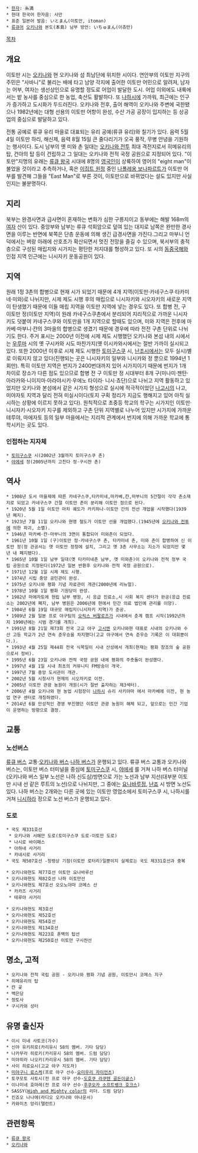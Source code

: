  * [[한자]]: 糸満
 * 현대 한국어 한자음: 사만
 * 표준 일본어 발음: いとまん(이토만, itoman)
 * [[류큐어]] [[오키나와]] 본도(本島) 남부 방언: いちゅまん(이츄만)

[[목차]]

== 개요 ==
이토만 시는 [[오키나와]] 현 오키나와 섬 최남단에 위치한 시이다.
연안부의 이토만 지구의 주민은 "사바니"로 불리는 배에 타고 남양 각지에 출어한 이토만 어민으로 알려져, 남자는 어부, 여자는 생선상인으로 유명할 정도로 어업이 발달한 도시. 어업 이외에도 내륙에서는 밭 농사를 중심으로 한 농업, 축산도 활발하다. 또 [[나하]]시에 가까워, 최근에는 인구가 증가하고 도시화가 두드러진다. 오키나와 전후, 출어 해역이 오키나와 주변에 국한됐으나 1982년에는 대형 선용의 이토만 어항이 완성, 수산 가공 공장이 입지하는 등 상공업의 중심으로 발달하고 있다.

전통 공예로 류큐 유리 마을로 대표되는 유리 공예(류큐 유리)와 칠기가 있다.
음력 5월 4일 이토만 하리, 해신제, 음력 8월 15일 큰 줄다리기가 오곡 풍작, 무병 안녕을 기원하는 행사이다.
도시 남부의 옛 미와 촌 일대는 [[오키나와 전투]] 최대 격전지로서 히메유리의 탑, 건아의 탑 등이 건립하고 그 일대는 오키나와 전적 국정 공원으로 지정되어 있다.
"이토만"지명의 유래는 [[류큐 왕국]] 시대에 8명의 [[영국인]]이 상륙하여 영어의 "eight man"이 불었을 것이라고 추측하거나, 혹은 [[이집트 원정]] 중인 [[나폴레옹 보나파르트]]가 이토만 어부를 발견해 그들을 "East Man"로 부른 것이, 이토만으로 바뀌었다는 설도 있지만 사실인지는 불분명하다.


== 지리 ==
북부는 완경사면과 급사면이 혼재하는 변화가 심한 구릉지이고 동부에는 해발 168m의 [[여자]] 산이 있다. 중앙부와 남부는 류큐 석회암으로 덮여 있는 대지로 남쪽은 완만한 경사면을 이루는 반면에 북쪽은 단층 운동에 의해 생긴 급경사면을 가진다.그리고 마부니 언덕에서는 벼랑 아래에 산호초가 확산되면서 멋진 전망을 즐길 수 있으며, 북서부의 충적층으로 구성된 매립지와 시가지는 평탄한 저지대를 형성하고 있다.
또 시의 [[동중국해]]와 인접 지역 인근에는 니시자키 운동공원이 있다.

== 지역 ==
원래 1정 3촌의 합병으로 현재 시가 되었기 때문에 4개 지역(이토만·카네구스쿠·타카미네·미와)로 나뉘지만, 시제 제도 시행 후의 매립으로 니시자키와 시오자키의 새로운 지역이 탄생했기 때문에 이들 매립 지역을 이토만 지역에 넣는 경우도 있다. 또 합병 전, 구 이토만 정(이토만 지역)이 원래 카네구스쿠촌에서 분리되어 지리적으로 가까운 니시자키도 덧붙여 카네구스쿠와 이토만을 1개 지역으로 할때도 있으며, 미와 지역은 전후에 마카베·마부니·캰의 3마을의 합병으로 생겼기 때문에 경우에 따라 전전 구촌 단위로 나뉘기도 한다.
주거 표시는 2000년 이전에 시제 제도 시행했던 오키나와 본섬 내의 시에서는 [[우루마]] 시의 옛 구시카와 시도 마찬가지(옛 이시카와시에서는 절반 가까이 실시되고 있다. 또한 2000년 이후로 시제 제도 시행한 [[토미구스쿠]] 시, [[난조]]시에서는 모두 실시)별로 이뤄지지 않고 있다(진행되는 곳은 니시자키의 일부와 니시카와 정 뿐으로 1994년 1회만). 특히 이토만 지역은 번지가 2400번대까지 있어 시가지이기 때문에 번지가 1개 차이로 장소가 다른 점도 있으므로 합병 전 구 이토만 정 시대부터 8개 구(미나미·젠탄·아라카와·니이지마·아라야시키·우에노 타이라· 니시·쵸단)으로 나뉘고 지역 활동하고 있었지만 오키나와 본섬에서 같은 시가지 형성으로 실시에 적극적이었던 [[나고]]시의 나고, 미야자토 지역과 달리 전혀 미실시이다(토지 구획 정리가 지금도 행해지고 있어 아직 실시하는 상황에 이르지 못하고 있다).
원칙적으로 초중등 학교의 학구는 시가지인 이토만·니시자키·시오자키 지구를 제외하고 구촌 단위 지역별로 나누어 있지만 시가지에 가까운 테루야, 마에자토 등의 일부 마을에서는 지리적 관계에서 번지에 의해 가까운 학교에 통학시키는 곳도 있다.

=== 인접하는 지자체 ===
 * [[토미구스쿠]] 시(2002년 3월까지 토미구스쿠 촌)
 * [[야에세]] 정(2005년까지 고친다 정·구시챤 촌)

== 역사 ==
 * 1908년 도서 마을제에 따른 카네구스쿠,타카미네,마카베,캰,마부니의 5간절이 각각 촌소재지로 되었고 카네구스쿠 간절 이토만 촌이 분리해 이토만 정으로 된다.
 * 1920년 5월 1일 이토만 마차 궤도가 카키하나-이토만 간의 전선 개업을 시작했다(1939년 폐지).
 * 1923년 7월 11일 오키나와 현영 철도가 이토만 선을 개업했다.(1945년에 [[오키나와 전투]]에 의한 파괴, 소멸).
 * 1946년 마카베·캰·마부니의 3면이 통합되어 미와촌이 되었다.
 * 1961년 10월 1일 (구)이토만 정·카네구스쿠 촌, 타카미네 촌, 미와 촌이 합병하여 신 이토만 정(정 관공서는 옛 이토만 정청에 설치, 그리고 옛 3촌 사무소는 지소가 되었지만 몇년 내 폐지됐다).
 * 1965년 10월 1일 남부 일대(옛 타카미네촌 남부, 옛 미와촌)이 오키나와 전적 정부 국립 공원으로 지정된다(1972년 일본 반환후 오키나와 전적 국정 공원으로).
 * 1971년 12월 1일 시제 제도 시행.
 * 1974년 시립 중앙 공민관이 완성.
 * 1975년 오키나와 평화 기념 자료관이 개관(2000년에 리뉴얼).
 * 1978년 10월 1일 평화 기원당이 완성.
 * 1982년 마에자토에 현립 남부 병원, 시 응급 진료소,시 사회 복지 센터가 완공(응급 진료소는 2002년에 폐지, 남부 병원은 2006년에 현에서 민간 의료 법인에 관리를 이양).
 * 1984년 6월 19일 대규모 매립지(니시자키 지역)가 준공.
 * 1989년 2월 일본 프로 야구팀의 [[오릭스 버팔로즈]]가 시내에서 춘계 캠프 시작(1992년까지 1990년에는 시범 경기를 개최).
 * 1991년 8월 21일 제73회 전국 고교 야구 [[고시엔]] 오키나와현 대표로 시내의 오키나와 수산 고등 학교가 2년 연속 준우승을 차지했다(고교 야구에서 연속 준우승 기록은 이 대회뿐이다.).
 * 1993년 4월 25일 제44회 전국 식목일이 시내 산성에서 개최(현재는 평화 창조의 숲 공원으로서 정비).
 * 1995년 6월 23일 오키나와 전적 국정 공원 내에 평화의 주춧돌이 완성했다.
 * 1997년 4월 1일 시내 최초의 커뮤니티 FM방송이 개국.
 * 1997년 7월 중앙 도서관이 개관.
 * 2002년 5월 시청사가 현재의 시오자키로 이전.
 * 2005년 이토만 관광 농원이 개원(시가 절반 출자하는 제3섹터).
 * 2006년 4월 오키나와 현 농업 시험장이 [[나하]]시 슈리 사키야마 에서 마카베에 이전, 현 농업 연구 센터로 개칭하였다.
 * 2014년 6월 만성적인 경영 부진했던 이토만 관광 농원이 해체 되고, 앞으로는 민간 기업이 운영하는 방향으로 결정.

== 교통 ==

=== 노선버스 ===
[[류큐 버스]] 교통·[[오키나와 버스]]·[[나하 버스]]가 운행되고 있다. 류큐 버스 교통과 오키나와 버스는, 이토만 버스 터미널을 중심에 [[토미구스쿠]] 시, [[야에세]] 를 거쳐 나하 버스 터미널(오키나와 버스 일부 노선은 나하 신도심)방면으로 가는 노선과 남부 지선(대부분 이토만 시내 선 같은 루트의 노선)으로 나뉘지만, 그 중에는 [[요나바루]]정, [[난죠]] 시 방면 노선도 있다. 나하 버스는 2개와는 다른 곳에 있는 이토만 영업소에서 토미구스쿠 시, 나하시를 거쳐 [[니시하라]] 정으로 노선 버스가 운행되고 있다.

=== 도로 ===
 * 국도 제331호선
  * 오키나와 서해안 도로(토미구스쿠 도로·이토만 도로)
  * 나시로 바이패스
  * 아하네 사거리
  * 카네시로 사거리
 * 국도 제507호선 -정령상 기점(이토만 로터리)일뿐이지 실제로는 국도 제331호선과 중복

 * 오키나와현도 제77호선 이토만 요나바루선
 * 오키나와현도 제82호선 나하 이토만선
 * 오키나와현도 제7호선 오오노야마 코메스 선
  * 카카즈 사거리
  * 테루야 사거리

 * 오키나와현도 제3호선
 * 오키나와현도 제52호선
 * 오키나와현도 제54호선
 * 오키나와현도 제134호선
 * 오키나와현도 제223호 혼백의 탑선
 * 오키나와현도 제250호선 이토만 구시챤선

== 명소, 고적 ==
 * 오키나와 전적 국립 공원 - 오키나와 평화 기념 공원, 이토만시 코메스 지구
 * 히메유리의 탑
 * 캰 곶
 * 백은당
 * 정토사
 * 구시카와 성터
 
== 유명 출신자 ==
 * 이시 미네 사토코(가수)
 * 신야 유키히로(카리유시 58의 멤버. 기타 담당)
 * 나카무라 히로키(카리유시 58의 멤버. 드럼 담당)
 * 미야히라 나오키(카리유시 58의 멤버. 기타 담당)
 * 사이 히로요시(고교 야구 지도자)
 * [[미야구니 료스케]](프로 야구 선수·[[요미우리 자이언츠]])
 * 토쿠모토 사토시(전 프로 야구 선수·[[도호쿠 라쿠텐 골든이글스]])
 * 이나미네 호마레(전 프로 야구 선수·[[후쿠오카 소프트뱅크 호크스]])
 * SASSY([[High and Mighty color]]의 리더. 드럼 담당)
 * 킨죠오 나나에(라디오 오키나와 아나운서)
 * 카와미츠 앙리(탤런트)


== 관련항목 ==
 * [[류큐 왕국]]
 * [[오키나와]]
